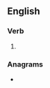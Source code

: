 ==English==

===Verb===
{{head|en|verb form}}

# {{en-past of|bobble}}

===Anagrams===
* {{anagrams|en|blobbed}}